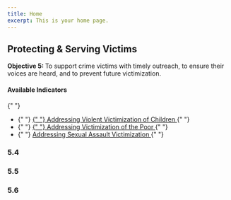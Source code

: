 ```yaml
---
title: Home
excerpt: This is your home page.
---
```



<Section py="2|4|8|10">
  <Container>
    <Grid col="1|2" gap="4|8|12" alignItems="center">
      <Flexbox
        flexDirection="column"
        alignItems="center|flex-start"
        textAlign="center|left"
      >
        <H2 m="0" fontWeight="extrabold" lineHeight="tight">
          Protecting & Serving Victims
        </H2>
        <P fontSize="xl|2xl" mt="2">
          <strong>Objective 5: </strong> To support crime victims with timely
          outreach, to ensure their voices are heard, and to prevent future
          victimization.
        </P>
      </Flexbox>
      <P>
        <H4 m="0">Available Indicators </H4>{" "}
        <ul>
          <li>
            {" "}
            <a href="#victim-children">
              {" "}
              Addressing Violent Victimization of Children
            </a>{" "}
          </li>
          <li>
            {" "}
            <a href="#victim-poor">
              {" "}
              Addressing Victimization of the Poor
            </a>{" "}
          </li>
          <li>
            {" "}
            <a href="#victim-sex-assault">
              Addressing Sexual Assault Victimization
            </a>{" "}
          </li>
        </ul>
      </P>
    </Grid>
  </Container>
</Section>

<Container>


<Section maxWidth="750px">


### 5.4

<DataWrapChart
  title="Addressing Violent Victimization of Children"
  src="https://datawrapper.dwcdn.net/wgzE5/5/"
/>

<a name="victim-children"> </a>

<DataWrapChart src="https://datawrapper.dwcdn.net/qP12o/" />

### 5.5

<DataWrapChart
  title="Addressing Victimization of the Poor"
  src="https://datawrapper.dwcdn.net/jSpPY/4/"
/>

<a name="victim-poor"> </a>

<DataWrapChart src="https://datawrapper.dwcdn.net/tsyFD/" />

### 5.6

<DataWrapChart
  title="Addressing Sexual Assault Victimization"
  src="https://datawrapper.dwcdn.net/ePFu5/4/"
/>

<a name="victim-sex-assault"> </a>

<DataWrapChart src="https://datawrapper.dwcdn.net/ri94j/" />
</Section>


</Container>

